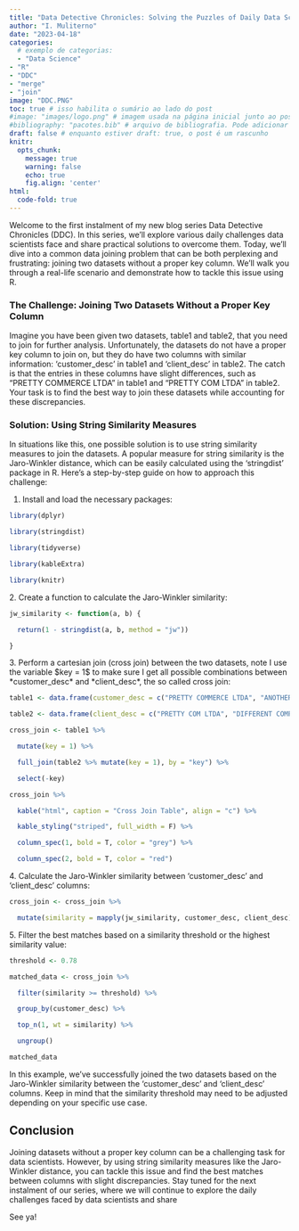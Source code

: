 ```yaml
---
title: "Data Detective Chronicles: Solving the Puzzles of Daily Data Science"
author: "I. Muliterno"
date: "2023-04-18" 
categories: 
  # exemplo de categorias:
  - "Data Science"
- "R"
- "DDC"
- "merge"
- "join"
image: "DDC.PNG"  
toc: true # isso habilita o sumário ao lado do post
#image: "images/logo.png" # imagem usada na página inicial junto ao post
#bibliography: "pacotes.bib" # arquivo de bibliografia. Pode adicionar mais arquivos!
draft: false # enquanto estiver draft: true, o post é um rascunho
knitr: 
  opts_chunk: 
    message: true
    warning: false
    echo: true
    fig.align: 'center'
html:
  code-fold: true
---
```


Welcome to the first instalment of my new blog series Data Detective Chronicles (DDC). In this series, we'll explore various daily challenges data scientists face and share practical solutions to overcome them. Today, we'll dive into a common data joining problem that can be both perplexing and frustrating: joining two datasets without a proper key column. We'll walk you through a real-life scenario and demonstrate how to tackle this issue using R.

### The Challenge: Joining Two Datasets Without a Proper Key Column

Imagine you have been given two datasets, table1 and table2, that you need to join for further analysis. Unfortunately, the datasets do not have a proper key column to join on, but they do have two columns with similar information: 'customer_desc' in table1 and 'client_desc' in table2. The catch is that the entries in these columns have slight differences, such as "PRETTY COMMERCE LTDA" in table1 and "PRETTY COM LTDA" in table2. Your task is to find the best way to join these datasets while accounting for these discrepancies.

### Solution: Using String Similarity Measures

In situations like this, one possible solution is to use string similarity measures to join the datasets. A popular measure for string similarity is the Jaro-Winkler distance, which can be easily calculated using the 'stringdist' package in R. Here's a step-by-step guide on how to approach this challenge:

 1. Install and load the necessary packages:

```r
library(dplyr)

library(stringdist)

library(tidyverse)

library(kableExtra)

library(knitr)
```

2\. Create a function to calculate the Jaro-Winkler similarity:

```r
jw_similarity <- function(a, b) {

  return(1 - stringdist(a, b, method = "jw"))

}
```

3\. Perform a cartesian join (cross join) between the two datasets, note I use the variable \$key = 1\$ to make sure I get all possible combinations between \*customer_desc\* and \*client_desc\*, the so called cross join:

```r
table1 <- data.frame(customer_desc = c("PRETTY COMMERCE LTDA", "ANOTHER COMPANY","CORNER SHOP"))

table2 <- data.frame(client_desc = c("PRETTY COM LTDA", "DIFFERENT COMPANY","CORNER S LTDA"))

cross_join <- table1 %>%

  mutate(key = 1) %>%

  full_join(table2 %>% mutate(key = 1), by = "key") %>%

  select(-key)

cross_join %>%

  kable("html", caption = "Cross Join Table", align = "c") %>%

  kable_styling("striped", full_width = F) %>%

  column_spec(1, bold = T, color = "grey") %>%

  column_spec(2, bold = T, color = "red")
```

4\. Calculate the Jaro-Winkler similarity between 'customer_desc' and 'client_desc' columns:

```r
cross_join <- cross_join %>%

  mutate(similarity = mapply(jw_similarity, customer_desc, client_desc))
```

5\. Filter the best matches based on a similarity threshold or the highest similarity value:

```r
threshold <- 0.78

matched_data <- cross_join %>%

  filter(similarity >= threshold) %>%

  group_by(customer_desc) %>%

  top_n(1, wt = similarity) %>%

  ungroup()

matched_data
```

In this example, we've successfully joined the two datasets based on the Jaro-Winkler similarity between the 'customer_desc' and 'client_desc' columns. Keep in mind that the similarity threshold may need to be adjusted depending on your specific use case.

## Conclusion

Joining datasets without a proper key column can be a challenging task for data scientists. However, by using string similarity measures like the Jaro-Winkler distance, you can tackle this issue and find the best matches between columns with slight discrepancies. Stay tuned for the next instalment of our series, where we will continue to explore the daily challenges faced by data scientists and share

See ya!
